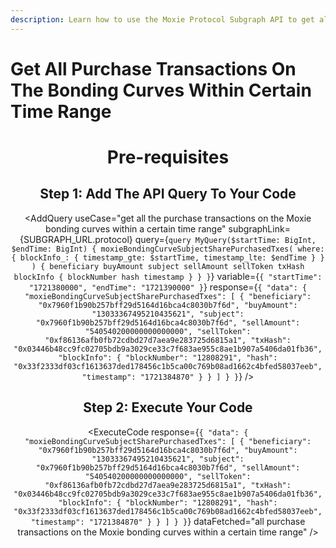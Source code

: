 ```yaml
---
description: Learn how to use the Moxie Protocol Subgraph API to get all the purchase transactions on the Moxie bonding curves within a certain time range.
---
```



# Get All Purchase Transactions On The Bonding Curves Within Certain Time Range

<Header
  useCase="get all the purchase transactions on the Moxie bonding curves within a certain time range"
  apiName="Moxie Protocol Subgraph"
/>

# Pre-requisites

<Prerequisites apiName="Moxie Protocol Subgraph" />

## Step 1: Add The API Query To Your Code

<AddQuery
  useCase="get all the purchase transactions on the Moxie bonding curves within a certain time range"
  subgraphLink={SUBGRAPH_URL.protocol}
  query={`query MyQuery($startTime: BigInt, $endTime: BigInt) {
  moxieBondingCurveSubjectSharePurchasedTxes(
    where: {
      blockInfo_: { timestamp_gte: $startTime, timestamp_lte: $endTime }
    }
  ) {
    beneficiary
    buyAmount
    subject
    sellAmount
    sellToken
    txHash
    blockInfo {
      blockNumber
      hash
      timestamp
    }
  }
}`}
  variable={`{
  "startTime": "1721380000",
  "endTime": "1721390000"
}`}
  response={`{
  "data": {
    "moxieBondingCurveSubjectSharePurchasedTxes": [
      {
        "beneficiary": "0x7960f1b90b257bff29d5164d16bca4c8030b7f6d",
        "buyAmount": "13033367495210435621",
        "subject": "0x7960f1b90b257bff29d5164d16bca4c8030b7f6d",
        "sellAmount": "540540200000000000000",
        "sellToken": "0xf86136afb0fb72cdbd27d7aea9e283725d6815a1",
        "txHash": "0x03446b48cc9fc02705bdb9a3029ce33c7f683ae955c8ae1b907a5406da01fb36",
        "blockInfo": {
          "blockNumber": "12808291",
          "hash": "0x33f2333df03cf1613637ded178456c1b5ca00c769b08ad1662c4bfed58037eeb",
          "timestamp": "1721384870"
        }
      }
    ]
  }
}`}
/>

## Step 2: Execute Your Code

<ExecuteCode
  response={`{
  "data": {
    "moxieBondingCurveSubjectSharePurchasedTxes": [
      {
        "beneficiary": "0x7960f1b90b257bff29d5164d16bca4c8030b7f6d",
        "buyAmount": "13033367495210435621",
        "subject": "0x7960f1b90b257bff29d5164d16bca4c8030b7f6d",
        "sellAmount": "540540200000000000000",
        "sellToken": "0xf86136afb0fb72cdbd27d7aea9e283725d6815a1",
        "txHash": "0x03446b48cc9fc02705bdb9a3029ce33c7f683ae955c8ae1b907a5406da01fb36",
        "blockInfo": {
          "blockNumber": "12808291",
          "hash": "0x33f2333df03cf1613637ded178456c1b5ca00c769b08ad1662c4bfed58037eeb",
          "timestamp": "1721384870"
        }
      }
    ]
  }
}`}
  dataFetched="all purchase transactions on the Moxie bonding curves within a certain time range"
/>

<DeveloperSupport />
